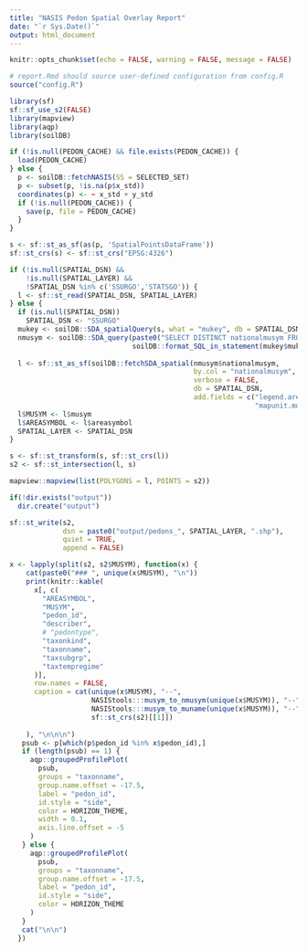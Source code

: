 ```yaml
---
title: "NASIS Pedon Spatial Overlay Report"
date: "`r Sys.Date()`"
output: html_document
---
```


```r
knitr::opts_chunk$set(echo = FALSE, warning = FALSE, message = FALSE)

# report.Rmd should source user-defined configuration from config.R
source("config.R")
```

```r
library(sf)
sf::sf_use_s2(FALSE)
library(mapview)
library(aqp)
library(soilDB)

if (!is.null(PEDON_CACHE) && file.exists(PEDON_CACHE)) {
  load(PEDON_CACHE)
} else { 
  p <- soilDB::fetchNASIS(SS = SELECTED_SET)
  p <- subset(p, !is.na(p$x_std))
  coordinates(p) <- ~ x_std + y_std
  if (!is.null(PEDON_CACHE)) {
    save(p, file = PEDON_CACHE)
  }
}

s <- sf::st_as_sf(as(p, 'SpatialPointsDataFrame'))
sf::st_crs(s) <- sf::st_crs("EPSG:4326")

if (!is.null(SPATIAL_DSN) && 
    !is.null(SPATIAL_LAYER) && 
    !SPATIAL_DSN %in% c('SSURGO','STATSGO')) {
  l <- sf::st_read(SPATIAL_DSN, SPATIAL_LAYER)
} else {
  if (is.null(SPATIAL_DSN))
    SPATIAL_DSN <- "SSURGO"
  mukey <- soilDB::SDA_spatialQuery(s, what = "mukey", db = SPATIAL_DSN)
  nmusym <- soilDB::SDA_query(paste0("SELECT DISTINCT nationalmusym FROM mapunit WHERE mukey IN ",
                              soilDB::format_SQL_in_statement(mukey$mukey)))
  
  l <- sf::st_as_sf(soilDB::fetchSDA_spatial(nmusym$nationalmusym, 
                                             by.col = "nationalmusym", 
                                             verbose = FALSE,
                                             db = SPATIAL_DSN,
                                             add.fields = c("legend.areasymbol",
                                                            "mapunit.musym")))
  l$MUSYM <- l$musym
  l$AREASYMBOL <- l$areasymbol 
  SPATIAL_LAYER <- SPATIAL_DSN 
}

s <- sf::st_transform(s, sf::st_crs(l))
s2 <- sf::st_intersection(l, s)
```

```r
mapview::mapview(list(POLYGONS = l, POINTS = s2))

if(!dir.exists("output"))
  dir.create("output")

sf::st_write(s2, 
             dsn = paste0("output/pedons_", SPATIAL_LAYER, ".shp"), 
             quiet = TRUE, 
             append = FALSE)
```

```r
x <- lapply(split(s2, s2$MUSYM), function(x) {
    cat(paste0("### ", unique(x$MUSYM), "\n"))
    print(knitr::kable(
      x[, c(
        "AREASYMBOL",
        "MUSYM",
        "pedon_id",
        "describer",
        # "pedontype",
        "taxonkind",
        "taxonname",
        "taxsubgrp",
        "taxtempregime"
      )],
      row.names = FALSE, 
      caption = cat(unique(x$MUSYM), "--",
                    NASIStools:::musym_to_nmusym(unique(x$MUSYM)), "--",
                    NASIStools:::musym_to_muname(unique(x$MUSYM)), "--",
                    sf::st_crs(s2)[[1]]) 
      
    ), "\n\n\n")
   psub <- p[which(p$pedon_id %in% x$pedon_id),]
   if (length(psub) == 1) { 
     aqp::groupedProfilePlot(
       psub,
       groups = "taxonname",
       group.name.offset = -17.5,
       label = "pedon_id",
       id.style = "side", 
       color = HORIZON_THEME,
       width = 0.1,
       axis.line.offset = -5
     )
   } else {
     aqp::groupedProfilePlot(
       psub,
       groups = "taxonname",
       group.name.offset = -17.5,
       label = "pedon_id",
       id.style = "side",
       color = HORIZON_THEME
     )
   }
   cat("\n\n")
  })
```



